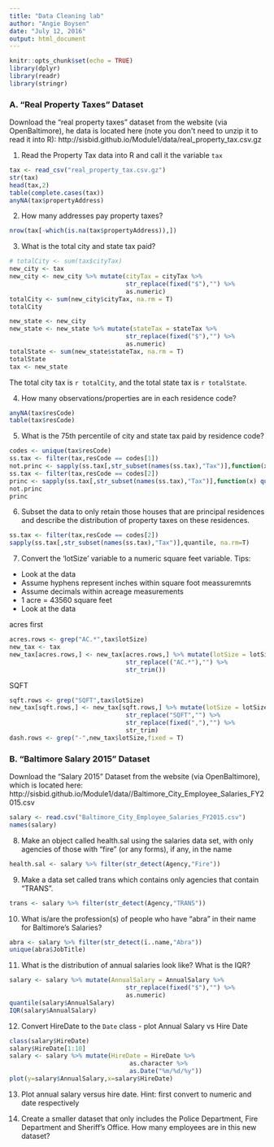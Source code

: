 ```yaml
---
title: "Data Cleaning lab"
author: "Angie Boysen"
date: "July 12, 2016"
output: html_document
---
```


```r
knitr::opts_chunk$set(echo = TRUE)
library(dplyr)
library(readr)
library(stringr)
```

### A. "Real Property Taxes" Dataset 

Download the "real property taxes" dataset from the website (via OpenBaltimore), 
he data is located here (note you don\'t need to unzip it to read it into R):
http://sisbid.github.io/Module1/data/real_property_tax.csv.gz

1. Read the Property Tax data into R and call it the variable `tax`
```r
tax <- read_csv("real_property_tax.csv.gz")
str(tax)
head(tax,2)
table(complete.cases(tax))
anyNA(tax$propertyAddress)
```

2. How many addresses pay property taxes? 
```r
nrow(tax[-which(is.na(tax$propertyAddress)),])
```
 
3. What is the total city and state tax paid?
```r
# totalCity <- sum(tax$cityTax)
new_city <- tax
new_city <- new_city %>% mutate(cityTax = cityTax %>%
                                str_replace(fixed("$"),"") %>%
                                as.numeric)
totalCity <- sum(new_city$cityTax, na.rm = T)
totalCity

new_state <- new_city
new_state <- new_state %>% mutate(stateTax = stateTax %>%
                                str_replace(fixed("$"),"") %>%
                                as.numeric)
totalState <- sum(new_state$stateTax, na.rm = T)
totalState
tax <- new_state
```

The total city tax is `r totalCity`, and the total state tax is `r totalState`.

4. How many observations/properties are in each residence code?
```r
anyNA(tax$resCode)
table(tax$resCode)
```


5. What is the 75th percentile of city and state tax paid by residence code?
```r
codes <- unique(tax$resCode)
ss.tax <- filter(tax,resCode == codes[1])
not.princ <- sapply(ss.tax[,str_subset(names(ss.tax),"Tax")],function(x) quantile(x,na.rm=T)["75%"])
ss.tax <- filter(tax,resCode == codes[2])
princ <- sapply(ss.tax[,str_subset(names(ss.tax),"Tax")],function(x) quantile(x,na.rm=T)["75%"])
not.princ
princ
```


6. Subset the data to only retain those houses that are principal residences and describe the distribution of property taxes on these residences.
```r
ss.tax <- filter(tax,resCode == codes[2])
sapply(ss.tax[,str_subset(names(ss.tax),"Tax")],quantile, na.rm=T)

```


7. Convert the 'lotSize' variable to a numeric square feet variable. Tips:
* Look at the data 
* Assume hyphens represent inches within square foot meassuremnts 
* Assume decimals within acreage measurements
* 1 acre = 43560 square feet
* Look at the data 

acres first
```r
acres.rows <- grep("AC.*",tax$lotSize)
new_tax <- tax
new_tax[acres.rows,] <- new_tax[acres.rows,] %>% mutate(lotSize = lotSize %>%
                                str_replace(("AC.*"),"") %>%
                                str_trim())
```
SQFT
```r
sqft.rows <- grep("SQFT",tax$lotSize)
new_tax[sqft.rows,] <- new_tax[sqft.rows,] %>% mutate(lotSize = lotSize %>%
                                str_replace("SQFT","") %>%
                                str_replace(fixed(","),"") %>%
                                str_trim)
dash.rows <- grep("-",new_tax$lotSize,fixed = T)
```


### B. "Baltimore Salary 2015" Dataset 

Download the "Salary 2015" Dataset from the website (via OpenBaltimore), which is located here:
http://sisbid.github.io/Module1/data//Baltimore_City_Employee_Salaries_FY2015.csv
```r
salary <- read.csv("Baltimore_City_Employee_Salaries_FY2015.csv")
names(salary)
```

8. Make an object called health.sal using the salaries data set,	with only agencies of those with "fire" (or any forms), if any, in the name
```r
health.sal <- salary %>% filter(str_detect(Agency,"Fire"))
```

9. Make a data set called trans which contains only agencies that contain "TRANS".
```r
trans <- salary %>% filter(str_detect(Agency,"TRANS"))
```

10. What is/are the profession(s) of people who have "abra" in their name for Baltimore's Salaries?
```r
abra <- salary %>% filter(str_detect(ï..name,"Abra"))
unique(abra$JobTitle)
```


11. What is the distribution of annual salaries look like? What is the IQR?
```r
salary <- salary %>% mutate(AnnualSalary = AnnualSalary %>%
                                str_replace(fixed("$"),"") %>%
                                as.numeric)
quantile(salary$AnnualSalary)
IQR(salary$AnnualSalary)
```


12. Convert HireDate to the `Date` class - plot Annual Salary vs Hire Date
```r
class(salary$HireDate)
salary$HireDate[1:10]
salary <- salary %>% mutate(HireDate = HireDate %>%
                                 as.character %>%
                                 as.Date("%m/%d/%y"))
plot(y=salary$AnnualSalary,x=salary$HireDate)
```

13. Plot annual salary versus hire date.	Hint: first convert to numeric and date respectively

14. Create a smaller dataset that only includes the Police Department, Fire Department and Sheriff's Office. How many employees are in this new dataset?
